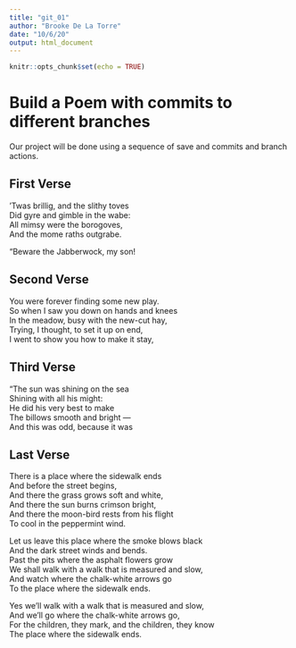 ```yaml
---
title: "git_01"
author: "Brooke De La Torre"
date: "10/6/20"
output: html_document
---
```


```r
knitr::opts_chunk$set(echo = TRUE)
```
# Build a Poem with commits to different branches
Our project will be done using a sequence of save and commits and branch actions.
<!-- Do not modify or change any text in "!--" bracketed areas such as this --- these are instructions to
you, if you change any of this the git program will notice it and compromise your git merging strategy !-->

## First Verse 
<!--Put the first five lines of a poem by Lewis Carrol in this section!-->
’Twas brillig, and the slithy toves   
      Did gyre and gimble in the wabe:    
All mimsy were the borogoves,    
      And the mome raths outgrabe.    
    
“Beware the Jabberwock, my son!    

## Second Verse
<!--Put the first five lines of a poem by Robert Frost here!-->
You were forever finding some new play.    
So when I saw you down on hands and knees     
In the meadow, busy with the new-cut hay,    
Trying, I thought, to set it up on end,    
I went to show you how to make it stay,    

## Third Verse
<!--Put the first two verses of The Walrus and the Carpenter here!-->
"The sun was shining on the sea   
      Shining with all his might:  
He did his very best to make   
      The billows smooth and bright —   
And this was odd, because it was   

## Last Verse
<!--Put a short poem of your choice 8-20 lines,here!-->
There is a place where the sidewalk ends   
And before the street begins,   
And there the grass grows soft and white,   
And there the sun burns crimson bright,   
And there the moon-bird rests from his flight   
To cool in the peppermint wind.   
   
Let us leave this place where the smoke blows black   
And the dark street winds and bends.   
Past the pits where the asphalt flowers grow   
We shall walk with a walk that is measured and slow,   
And watch where the chalk-white arrows go   
To the place where the sidewalk ends.   
     
Yes we'll walk with a walk that is measured and slow,   
And we'll go where the chalk-white arrows go,   
For the children, they mark, and the children, they know  
The place where the sidewalk ends.   
   